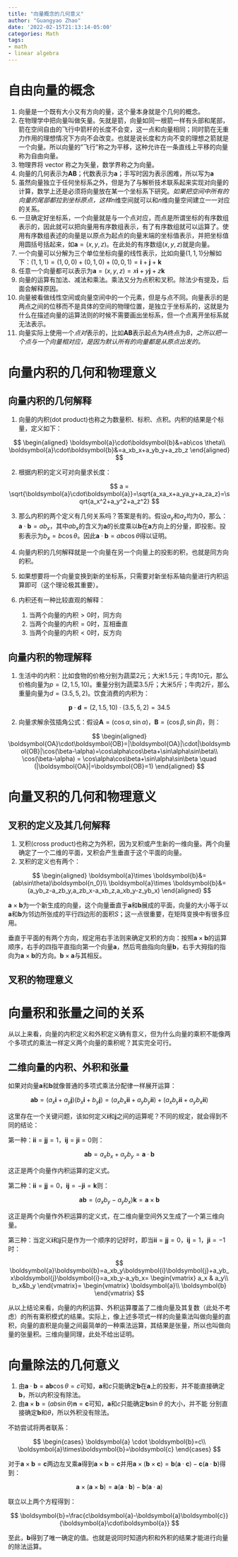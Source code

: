 ```yaml
---
title: "向量概念的几何意义"
author: "Guangyao Zhao"
date: '2022-02-15T21:13:14-05:00'
categories: Math
tags:
- math
- linear algebra
---
```


# 自由向量的概念

1.  向量是一个既有大小又有方向的量，这个量本身就是个几何的概念。
2.  在物理学中把向量叫做矢量。矢就是箭，向量如同一根箭一样有头部和尾部，箭在空间自由的飞行中箭杆的长度不会变，这一点和向量相同；同时箭在无重力作用的理想情况下方向不会改变。也就是说长度和方向不变的理想之箭就是一个向量。所以向量的"飞行"称之为平移，这种允许在一条直线上平移的向量称为自由向量。
3.  物理界将 vector 称之为矢量，数学界称之为向量。
4.  向量的几何表示为$\boldsymbol{AB}$；代数表示为$\boldsymbol{a}$；手写时因为表示困难，所以写为$\boldsymbol{a}$
5.  虽然向量独立于任何坐标系之外，但是为了与解析技术联系起来实现对向量的计算，数学上还是必须将向量放在某一个坐标系下研究。*如果把空间中所有的向量的尾部都拉到坐标原点，这样*$n$维空间就可以和$n$维向量空间建立一一对应的关系。
6.  一旦确定好坐标系，一个向量就是与一个点对应，而点是所谓坐标的有序数组表示的，因此就可以把向量用有序数组表示，有了有序数组就可以运算了。使用有序数组表述的向量是以原点为起点的向量末端的坐标值表示，并把坐标值用圆括号括起来，如$\boldsymbol{a}=(x,y,z)$。在此处的有序数组$(x,y,z)$就是向量。
7.  一个向量可以分解为三个单位坐标向量的线性表示，比如向量$(1,1,1)$分解如下：$(1,1,1)=(1,0,0)+(0,1,0)+(0,0,1)=\boldsymbol{i}+\boldsymbol{j}+\boldsymbol{k}$
8.  任意一个向量都可以表示为$\boldsymbol{a}=(x,y,z)=x\boldsymbol{i}+y\boldsymbol{j}+z\boldsymbol{k}$
9.  向量的运算有加法、减法和乘法。乘法又分为点积和叉积。除法少有提及，后面会解释原因。
10. 向量被看做线性空间或向量空间中的一个元素，但是与点不同。向量表示的是两点之间的位移而不是具体的空间的物理位置，是独立于坐标系的，这就是为什么在描述向量的运算法则的时候不需要画出坐标系，但一个点离开坐标系就无法表示。
11. 向量实际上使用一个*点对*表示的，比如$\boldsymbol{AB}$表示起点为$A$终点为$B$，*之所以把一个点与一个向量相对应，是因为默认所有的向量都是从原点出发的。*

# 向量内积的几何和物理意义

## 向量内积的几何解释

1.  向量的内积(dot product)也称之为数量积、标积、点积。内积的结果是个标量，定义如下：

$$
    \begin{aligned}
    \boldsymbol{a}\cdot\boldsymbol{b}&=ab\cos \theta\\
    \boldsymbol{a}\cdot\boldsymbol{b}&=a_xb_x+a_yb_y+a_zb_z
    \end{aligned}
$$

2.  根据内积的定义可对向量求长度：

$$
a = \sqrt{\boldsymbol{a}\cdot\boldsymbol{a}}=\sqrt{a_xa_x+a_ya_y+a_za_z}=\sqrt{a_x^2+a_y^2+a_z^2}
$$

3.  那么内积的两个定义有几何关系吗？答案是有的。假设$a_y$和$a_z$均为$0$，那么：$\boldsymbol{a}\cdot\boldsymbol{b}=ab_x$，其中$ab_x$的含义为$\boldsymbol{a}$的长度乘以$\boldsymbol{b}$在$\boldsymbol{a}$方向上的分量，即投影。投影表示为$b_x=b\cos \theta$。因此$\boldsymbol{a}\cdot\boldsymbol{b}=ab\cos \theta$得以证明。

4.  向量内积的几何解释就是一个向量在另一个向量上的投影的积，也就是同方向的积。

5.  如果想要将一个向量变换到新的坐标系，只需要对新坐标系轴向量进行内积运算即可（这个理论极其重要）。

6.  内积还有一种比较直观的解释：

    1.  当两个向量的内积$>0$时，同方向
    2.  当两个向量的内积$=0$时，互相垂直
    3.  当两个向量的内积$<0$时，反方向

## 向量内积的物理解释

1.  生活中的内积：比如食物的价格分别为蔬菜$2$元；大米$1.5$元；牛肉$10$元，那么价格向量为$p=(2,1.5,10)$。重量分别为蔬菜$3.5$斤；大米$5$斤；牛肉$2$斤，那么重量向量为$d=(3.5,5,2)$。饮食消费的内积为：

$$
\boldsymbol{p}\cdot\boldsymbol{d}=(2,1.5,10)\cdot(3.5,5,2)=34.5
$$

2.  向量求解余弦插角公式：假设$\boldsymbol{A}=(\cos \alpha, \sin\alpha)$，$\boldsymbol{B}=(\cos \beta, \sin\beta)$，则：

$$
\begin{aligned}
    \boldsymbol{OA}\cdot\boldsymbol{OB}=|\boldsymbol{OA}|\cdot|\boldsymbol{OB}|\cos(\beta-\alpha)=\cos\alpha\cos\beta+\sin\alpha\sin\beta\\
    \cos(\beta-\alpha) = \cos\alpha\cos\beta+\sin\alpha\sin\beta \quad (|\boldsymbol{OA}|=\boldsymbol{OB}=1)
\end{aligned}
$$

# 向量叉积的几何和物理意义

## 叉积的定义及其几何解释

1.  叉积(cross
    product)也称之为外积，因为叉积或产生新的一维向量。两个向量确定了一个二维的平面，叉积会产生垂直于这个平面的向量。
2.  叉积的定义也有两个：

$$
\begin{aligned}
    \boldsymbol{a}\times \boldsymbol{b}&=(ab\sin\theta)\boldsymbol{n_0}\\
    \boldsymbol{a}\times \boldsymbol{b}&=(a_yb_z-a_zb_y,a_zb_x-a_xb_z,a_xb_y-z_yb_x)
\end{aligned}
$$

$\boldsymbol{a}\times \boldsymbol{b}$为一个新生成的向量，这个向量垂直于$\boldsymbol{a}$和$\boldsymbol{b}$展成的平面，向量的大小等于以$\boldsymbol{a}$和$\boldsymbol{b}$为邻边所张成的平行四边形的面积$S$；这一点很重要，在矩阵变换中有很多应用。

垂直于平面的有两个方向，规定用右手法则来确定叉积的方向：按照$\boldsymbol{a}\times \boldsymbol{b}$的运算顺序，右手的四指平直指向第一个向量$\boldsymbol{a}$，然后弯曲指向向量$\boldsymbol{b}$，右手大拇指的指向为$\boldsymbol{a}\times \boldsymbol{b}$的方向。$\boldsymbol{b}\times \boldsymbol{a}$与其相反。

## 叉积的物理意义

# 向量积和张量之间的关系

从以上来看，向量的内积定义和外积定义确有意义，但为什么向量的乘积不能像两个多项式的乘法一样定义两个向量的乘积呢？其实完全可行。

## 二维向量的内积、外积和张量

如果对向量$\boldsymbol{a}$和$\boldsymbol{b}$就像普通的多项式乘法分配律一样展开运算：

$$
\boldsymbol{a}\boldsymbol{b}=(a_x\boldsymbol{i}+a_y\boldsymbol{j})(b_x\boldsymbol{i}+b_y\boldsymbol{j})=(a_xb_x\boldsymbol{i}\boldsymbol{i}+a_yb_y\boldsymbol{i}\boldsymbol{i})+(a_xb_y\boldsymbol{i}\boldsymbol{i}+a_yb_x\boldsymbol{i}\boldsymbol{i})
$$

这里存在一个关键问题，该如何定义$\boldsymbol{i}$和$\boldsymbol{j}$之间的运算呢？不同的规定，就会得到不同的结论：

第一种：$\boldsymbol{i}\boldsymbol{i}=\boldsymbol{j}\boldsymbol{j}=1$，$\boldsymbol{i}\boldsymbol{j}=\boldsymbol{j}\boldsymbol{i}=0$则：

$$
\boldsymbol{a}\boldsymbol{b}=a_xb_x+a_yb_y=\boldsymbol{a}\cdot\boldsymbol{b}
$$

这正是两个向量作内积运算的定义式。

第二种：$\boldsymbol{i}\boldsymbol{i}=\boldsymbol{j}\boldsymbol{j}=0$，$\boldsymbol{i}\boldsymbol{j}=-\boldsymbol{j}\boldsymbol{i}=\boldsymbol{k}$则：

$$
\boldsymbol{a}\boldsymbol{b}=(a_xb_y-a_yb_x)\boldsymbol{k}=\boldsymbol{a}\times \boldsymbol{b}
$$

这正是两个向量作外积运算的定义式，在二维向量空间外又生成了一个第三维向量。

第三种：当定义$\boldsymbol{i}$和$\boldsymbol{j}$只是作为一个顺序的记好时，即当$\boldsymbol{i}\boldsymbol{i}=\boldsymbol{j}\boldsymbol{j}=0$，$\boldsymbol{i}\boldsymbol{j}=1$，$\boldsymbol{j}\boldsymbol{i}=-1$时：

$$
\boldsymbol{a}\boldsymbol{b}=a_xb_y\boldsymbol{i}\boldsymbol{j}+a_yb_x\boldsymbol{j}\boldsymbol{i}=a_xb_y-a_yb_x=
\begin{vmatrix}
a_x & a_y\\
b_x&b_y
\end{vmatrix}=
\begin{vmatrix}
\boldsymbol{a}\\
\boldsymbol{b}
\end{vmatrix}
$$

从以上结论来看，向量的内积运算、外积运算覆盖了二维向量及其复数（此处不考虑）的所有乘积模式的结果。实际上，像上述多项式一样的向量乘法叫做向量的直积，向量的直积是向量之间最简单的一种乘法运算，其结果是张量，所以也叫做向量的张量积。三维向量同理，此处不给出证明。

# 向量除法的几何意义

1.  由$\boldsymbol{a}\cdot\boldsymbol{b}=\boldsymbol{a}\boldsymbol{b}\cos \theta=c$可知，$\boldsymbol{a}$和$c$只能确定$\boldsymbol{b}$在$\boldsymbol{a}$上的投影，并不能直接确定$\boldsymbol{b}$，所以内积没有除法。
2.  由$\boldsymbol{a}\times\boldsymbol{b}=(ab\sin \theta)\boldsymbol{n}=\boldsymbol{c}$可知，$\boldsymbol{a}$和$c$只能确定$\boldsymbol{b}\sin\theta$
    的大小，并不能
    分别直接确定$\boldsymbol{b}$和$\theta$，所以外积没有除法。

不妨尝试将两者联系：

$$
\begin{cases}
\boldsymbol{a} \cdot \boldsymbol{b}=c\\
\boldsymbol{a}\times\boldsymbol{b}=\boldsymbol{c}
\end{cases}
$$

对于$\boldsymbol{a}\times\boldsymbol{b}=\boldsymbol{c}$两边左叉乘$\boldsymbol{a}$得到$\boldsymbol{a}\times\boldsymbol{b}=\boldsymbol{c}$并用$\boldsymbol{a} \times(\boldsymbol{b} \times \boldsymbol{c})=\boldsymbol{b}(\boldsymbol{a} \cdot \boldsymbol{c})-\boldsymbol{c}(\boldsymbol{a} \cdot \boldsymbol{b})$得到：

$$
\boldsymbol{a} \times(\boldsymbol{a} \times \boldsymbol{b})=\boldsymbol{a}(\boldsymbol{a} \cdot \boldsymbol{b})-\boldsymbol{b}(\boldsymbol{a} \cdot \boldsymbol{a})
$$

联立以上两个方程得到：

$$
\boldsymbol{b}=\frac{c\boldsymbol{a}-\boldsymbol{a}\boldsymbol{c}}{\boldsymbol{a}\cdot\boldsymbol{a}}
$$

至此，$\boldsymbol{b}$得到了唯一确定的值。也就是说同时知道内积和外积的结果才能进行向量的除法运算。
